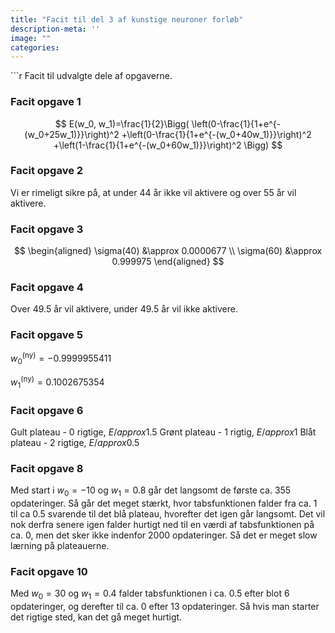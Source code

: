 ```yaml
---
title: "Facit til del 3 af kunstige neuroner forløb"
description-meta: ''
image: ""
categories:
---
```


```r

Facit til udvalgte dele af opgaverne.

### Facit opgave 1
$$
E(w_0, w_1)=\frac{1}{2}\Bigg(
\left(0-\frac{1}{1+e^{-(w_0+25w_1)}}\right)^2
+\left(0-\frac{1}{1+e^{-(w_0+40w_1)}}\right)^2
+\left(1-\frac{1}{1+e^{-(w_0+60w_1)}}\right)^2
\Bigg)
$$


### Facit opgave 2
Vi er rimeligt sikre på, at under 44 år ikke vil aktivere og over 55 år vil aktivere.

::: {.callout-note collapse="true" appearance="minimal"}  

### Facit opgave 3
$$
\begin{aligned}
\sigma(40) &\approx 0.0000677 \\
\sigma(60) &\approx 0.999975
\end{aligned}
$$

:::
  
::: {.callout-note collapse="true" appearance="minimal"}  
    
### Facit opgave 4
Over $49.5$ år vil aktivere, under $49.5$ år vil ikke aktivere.

:::
  
::: {.callout-note collapse="true" appearance="minimal"}  

### Facit opgave 5
$w_0^{\mathrm{(ny)}} = -0.9999955411$
  
$w_1^{\mathrm{(ny)}} = 0.1002675354$
  
:::
  
::: {.callout-note collapse="true" appearance="minimal"}  
  
### Facit opgave 6
Gult plateau - 0 rigtige, $E /approx 1.5$
Grønt plateau - 1 rigtig, $E /approx 1$
Blåt plateau - 2 rigtige, $E /approx 0.5$
  
:::
  
::: {.callout-note collapse="true" appearance="minimal"}  

### Facit opgave 8
Med start i $w_0 = -10$ og $w_1 = 0.8$ går det langsomt de første ca. $355$ opdateringer. Så går det meget stærkt, hvor tabsfunktionen falder fra ca. $1$ til ca $0.5$ svarende til det blå plateau, hvorefter det igen går langsomt. Det vil nok derfra senere igen falder hurtigt ned til en værdi af tabsfunktionen på ca. $0$, men det sker ikke indenfor $2000$ opdateringer. Så det er meget slow lærning på plateauerne.

:::
  
::: {.callout-note collapse="true" appearance="minimal"}  

### Facit opgave 10
Med $w_0=30$ og $w_1=0.4$ falder tabsfunktionen i ca. $0.5$ efter blot $6$ opdateringer, og derefter til ca. $0$ efter $13$ opdateringer. Så hvis man starter det rigtige sted, kan det gå meget hurtigt. 

:::

